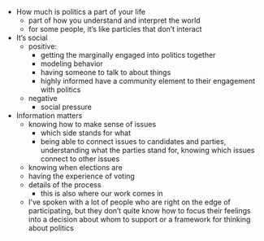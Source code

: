 

- How much is politics a part of your life
  + part of how you understand and interpret the world
  + for some people, it's like particles that don't interact
- It's social
  + positive: 
    * getting the marginally engaged into politics together
    * modeling behavior
    * having someone to talk to about things
    * highly informed have a community element to their engagement with politics
  + negative
    * social pressure
- Information matters
  + knowing how to make sense of issues
    * which side stands for what
    * being able to connect issues to candidates and parties, understanding what the parties stand for, knowing which issues connect to other issues
  + knowing when elections are
  + having the experience of voting
  + details of the process
    * this is also where our work comes in
  + I've spoken with a lot of people who are right on the edge of participating, but they don't quite know how to focus their feelings into a decision about whom to support or a framework for thinking about politics